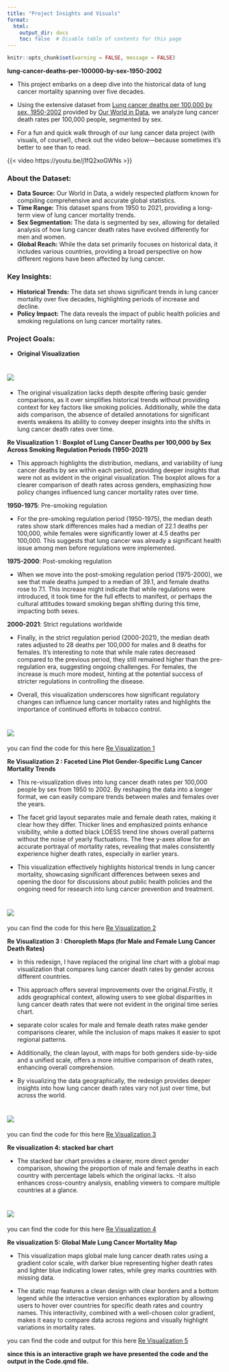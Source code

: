 ```yaml
---
title: "Project Insights and Visuals"
format:
  html:
    output_dir: docs
    toc: false  # Disable table of contents for this page
---
```


```r
knitr::opts_chunk$set(warning = FALSE, message = FALSE)

```

**lung-cancer-deaths-per-100000-by-sex-1950-2002**

-   This project embarks on a deep dive into the historical data of lung cancer mortality spanning over five decades.

-   Using the extensive dataset from [Lung cancer deaths per 100,000 by sex, 1950-2002](https://ourworldindata.org/grapher/lung-cancer-deaths-per-100000-by-sex-1950-2002) provided by [Our World in Data](https://ourworldindata.org/), we analyze lung cancer death rates per 100,000 people, segmented by sex.

-   For a fun and quick walk through of our lung cancer data project (with visuals, of course!), check out the video below—because sometimes it’s better to see than to read.

{{< video https://youtu.be/j1fQ2xoGWNs >}} 

### About the Dataset:

-   **Data Source:** Our World in Data, a widely respected platform known for compiling comprehensive and accurate global statistics.
-   **Time Range:** This dataset spans from 1950 to 2021, providing a long-term view of lung cancer mortality trends.
-   **Sex Segmentation:** The data is segmented by sex, allowing for detailed analysis of how lung cancer death rates have evolved differently for men and women.
-   **Global Reach:** While the data set primarily focuses on historical data, it includes various countries, providing a broad perspective on how different regions have been affected by lung cancer.

### Key Insights:

-   **Historical Trends:** The data set shows significant trends in lung cancer mortality over five decades, highlighting periods of increase and decline.
-   **Policy Impact:** The data reveals the impact of public health policies and smoking regulations on lung cancer mortality rates.

### Project Goals:

-   **Original Visualization**

# ![](original.png) {width="300"}

-   The original visualization lacks depth despite offering basic gender comparisons, as it over simplifies historical trends without providing context for key factors like smoking policies. Additionally, while the data aids comparison, the absence of detailed annotations for significant events weakens its ability to convey deeper insights into the shifts in lung cancer death rates over time.

**Re Visualization 1 : Boxplot of Lung Cancer Deaths per 100,000 by Sex Across Smoking Regulation Periods (1950-2021)**

-   This approach highlights the distribution, medians, and variability of lung cancer deaths by sex within each period, providing deeper insights that were not as evident in the original visualization. The boxplot allows for a clearer comparison of death rates across genders, emphasizing how policy changes influenced lung cancer mortality rates over time.

**1950-1975**: Pre-smoking regulation

-   For the pre-smoking regulation period (1950-1975), the median death rates show stark differences males had a median of 22.1 deaths per 100,000, while females were significantly lower at 4.5 deaths per 100,000. This suggests that lung cancer was already a significant health issue among men before regulations were implemented.

**1975-2000**: Post-smoking regulation

-   When we move into the post-smoking regulation period (1975-2000), we see that male deaths jumped to a median of 39.1, and female deaths rose to 7.1. This increase might indicate that while regulations were introduced, it took time for the full effects to manifest, or perhaps the cultural attitudes toward smoking began shifting during this time, impacting both sexes.

**2000-2021**: Strict regulations worldwide

-   Finally, in the strict regulation period (2000-2021), the median death rates adjusted to 28 deaths per 100,000 for males and 8 deaths for females. It’s interesting to note that while male rates decreased compared to the previous period, they still remained higher than the pre-regulation era, suggesting ongoing challenges. For females, the increase is much more modest, hinting at the potential success of stricter regulations in controlling the disease.

-   Overall, this visualization underscores how significant regulatory changes can influence lung cancer mortality rates and highlights the importance of continued efforts in tobacco control.

# ![](visualization_1.png) {width="300"}

you can find the code for this here [Re Visualization 1](Code.qmd)

**Re Visualization 2 : Faceted Line Plot Gender-Specific Lung Cancer Mortality Trends**

-   This re-visualization dives into lung cancer death rates per 100,000 people by sex from 1950 to 2002. By reshaping the data into a longer format, we can easily compare trends between males and females over the years.

-   The facet grid layout separates male and female death rates, making it clear how they differ. Thicker lines and emphasized points enhance visibility, while a dotted black LOESS trend line shows overall patterns without the noise of yearly fluctuations. The free y-axes allow for an accurate portrayal of mortality rates, revealing that males consistently experience higher death rates, especially in earlier years.

-   This visualization effectively highlights historical trends in lung cancer mortality, showcasing significant differences between sexes and opening the door for discussions about public health policies and the ongoing need for research into lung cancer prevention and treatment.

# ![](visualization_2.png) {width="300"}

you can find the code for this here [Re Visualization 2](Code.qmd)

**Re Visualization 3 : Choropleth Maps (for Male and Female Lung Cancer Death Rates)**

-   In this redesign, I have replaced the original line chart with a global map visualization that compares lung cancer death rates by gender across different countries.

-   This approach offers several improvements over the original.Firstly, it adds geographical context, allowing users to see global disparities in lung cancer death rates that were not evident in the original time series chart.

-   separate color scales for male and female death rates make gender comparisons clearer, while the inclusion of maps makes it easier to spot regional patterns.

-   Additionally, the clean layout, with maps for both genders side-by-side and a unified scale, offers a more intuitive comparison of death rates, enhancing overall comprehension.

-   By visualizing the data geographically, the redesign provides deeper insights into how lung cancer death rates vary not just over time, but across the world.

# ![](visualization_3.png) {width="300"}

you can find the code for this here [Re Visualization 3](Code.qmd)

**Re visualization 4: stacked bar chart**

-   The stacked bar chart provides a clearer, more direct gender comparison, showing the proportion of male and female deaths in each country with percentage labels which the original lacks. -It also enhances cross-country analysis, enabling viewers to compare multiple countries at a glance.

# ![](visualization_4.png) {width="300"}

you can find the code for this here [Re Visualization 4](Code.qmd)

**Re visualization 5: Global Male Lung Cancer Mortality Map**

-   This visualization maps global male lung cancer death rates using a gradient color scale, with darker blue representing higher death rates and lighter blue indicating lower rates, while grey marks countries with missing data.

-   The static map features a clean design with clear borders and a bottom legend while the interactive version enhances exploration by allowing users to hover over countries for specific death rates and country names. This interactivity, combined with a well-chosen color gradient, makes it easy to compare data across regions and visually highlight variations in mortality rates.

you can find the code and output for this here [Re Visualization 5](Code.qmd)

**since this is an interactive graph we have presented the code and the output in the Code.qmd file.**
